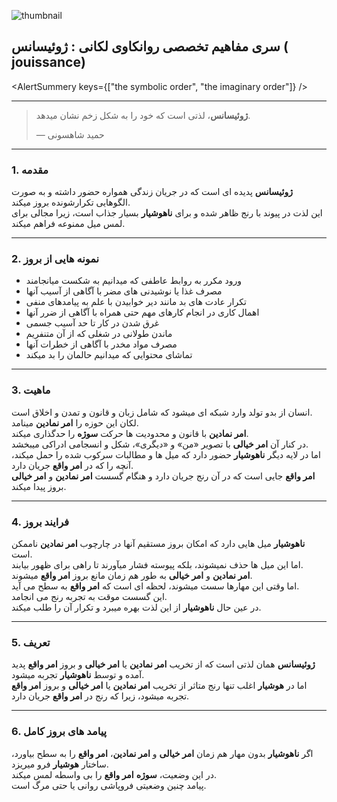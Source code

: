 
<section className="container flex max-w-screen-lg flex-col items-center mx-auto">

<Image
  src={thumbnail}
  alt="thumbnail"
  className="mt-4 w-full rounded-2xl object-cover border border-gray-800"
/>

<div className="prose dark:prose-invert max-w-full mx-auto w-full text-justify mt-6">

## سری مفاهیم تخصصی روانکاوی لکانی : ژوئیسانس ( jouissance)

<AlertSummery keys={["the symbolic order", "the imaginary order"]} />

---

> **ژوئیسانس**، لذتی است که خود را به شکل زخم نشان میدهد.
>
> — حمید شاهسونی

---

### 1. مقدمه

**ژوئیسانس** پدیده ای است که در جریان زندگی همواره حضور داشته و به صورت الگوهایی تکرارشونده بروز میکند.  
این لذت در پیوند با رنج ظاهر شده و برای **ناهوشیار** بسیار جذاب است، زیرا مجالی برای لمس میل ممنوعه فراهم میکند.

---

### 2. نمونه هایی از بروز

- ورود مکرر به روابط عاطفی که میدانیم به شکست میانجامند
- مصرف غذا یا نوشیدنی های مضر با آگاهی از آسیب آنها
- تکرار عادت های بد مانند دیر خوابیدن با علم به پیامدهای منفی
- اهمال کاری در انجام کارهای مهم حتی همراه با آگاهی از ضرر آنها
- غرق شدن در کار تا حد آسیب جسمی
- ماندن طولانی در شغلی که از آن متنفریم
- مصرف مواد مخدر با آگاهی از خطرات آنها
- تماشای محتوایی که میدانیم حالمان را بد میکند

---

### 3. ماهیت

انسان از بدو تولد وارد شبکه ای میشود که شامل زبان و قانون و تمدن و اخلاق است.  
لکان این حوزه را **امر نمادین** مینامد.  
**امر نمادین** با قانون و محدودیت ها حرکت **سوژه** را حدگذاری میکند.  
در کنار آن **امر خیالی** با تصویر «من» و «دیگری»، شکل و انسجامی ادراکی میبخشد.  
اما در لایه دیگر **ناهوشیار** حضور دارد که میل ها و مطالبات سرکوب شده را حمل میکند، آنچه را که در **امر واقع** جریان دارد.  
**امر واقع** جایی است که در آن رنج جریان دارد و هنگام گسست **امر نمادین** و **امر خیالی** بروز پیدا میکند.

---

### 4. فرایند بروز

**ناهوشیار** میل هایی دارد که امکان بروز مستقیم آنها در چارچوب **امر نمادین** ناممکن است.  
اما این میل ها حذف نمیشوند، بلکه پیوسته فشار میآورند تا راهی برای ظهور بیابند.  
**امر نمادین** و **امر خیالی** به طور هم زمان مانع بروز **امر واقع** میشوند.  
اما وقتی این مهارها سست میشوند، لحظه ای است که **امر واقع** به سطح می آید.  
این گسست موقت به تجربه رنج می انجامد.  
در عین حال **ناهوشیار** از این لذت بهره میبرد و تکرار آن را طلب میکند.

---

### 5. تعریف

**ژوئیسانس** همان لذتی است که از تخریب **امر نمادین** یا **امر خیالی** و بروز **امر واقع** پدید آمده و توسط **ناهوشیار** تجربه میشود.  
اما در **هوشیار** اغلب تنها رنج متاثر از تخریب **امر نمادین** یا **امر خیالی** و بروز **امر واقع** تجربه میشود، زیرا که رنج در **امر واقع** جریان دارد.

---

### 6. پیامد های بروز کامل

اگر **ناهوشیار** بدون مهار هم زمان **امر خیالی** و **امر نمادین**، **امر واقع** را به سطح بیاورد، ساختار **هوشیار** فرو میریزد.  
در این وضعیت، **سوژه** **امر واقع** را بی واسطه لمس میکند.  
پیامد چنین وضعیتی فروپاشی روانی یا حتی مرگ است.

</div>
</section>
